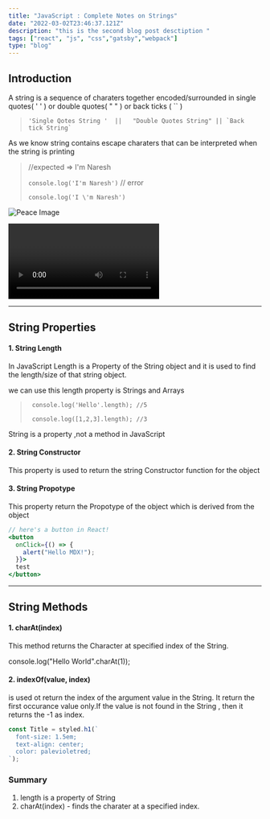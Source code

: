 ```yaml
---
title: "JavaScript : Complete Notes on Strings"
date: "2022-03-02T23:46:37.121Z"
description: "this is the second blog post desctiption "
tags: ["react", "js", "css","gatsby","webpack"]
type: "blog"
---
```


## Introduction 
A string is a sequence of charaters together encoded/surrounded in single quotes( ' ' ) or double quotes( " " ) or back ticks ( `` )

> ``` 'Single Qotes String '  ||   "Double Quotes String" || `Back tick String`  ```

As we know string contains escape charaters that can be interpreted when the string is printing

> //expected => I'm Naresh
>
> ``` console.log('I'm Naresh') ``` // error
>
> ``` console.log('I \'m Naresh') ```

![Peace Image](./peace.webp)





 <Video
        videoSrcURL={Sample}
        videoTitle="Official Music Video on YouTube"
/>

*** 
## String Properties

#### 1. String Length
In JavaScript Length is a Property of the String object and it is used to find the length/size of that string object.

we can use this length property is Strings and Arrays

>``` console.log('Hello'.length); //5```
>
> ``` console.log([1,2,3].length); //3```

<Callouts name="warning">String is a property ,not a method in JavaScript </Callouts>

#### 2. String Constructor
This property is used to return the string Constructor function for the object

#### 3. String Propotype

This property return the Propotype of the object which is derived from the object


```jsx highlights=1,3-4 file=index.js 
// here's a button in React!
<button
  onClick={() => {
    alert("Hello MDX!");
  }}>
  test
</button>
```


*** 
## String Methods
#### 1.  charAt(index)
This method returns the Character at specified index of the String.

console.log("Hello World".charAt(1));

#### 2. indexOf(value, index)
is used ot return the index  of the argument value in the String. It return the first occurance value only.If the value is not found in the String , then it returns the -1 as index.

```jsx file=style.jsx
const Title = styled.h1(`
  font-size: 1.5em;
  text-align: center;
  color: palevioletred;
`);
```


### Summary
1. length is a property of String
2. charAt(index) - finds the charater at a specified index.





